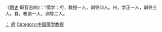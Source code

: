 《[[明史|明史]]·职官志四》：“儒学：府，教授一人，训导四人。州，学正一人，训导三人。县，教谕一人，训导二人。

[[Category:明朝的府|：]]
[[Category:明朝地方学官|府]]
[[Category:中国儒学教授|Category:中国儒学教授]]